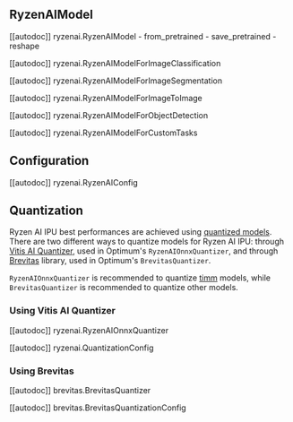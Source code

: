 <!--Copyright 2023 The HuggingFace Team. All rights reserved.
Licensed under the MIT License.
-->

## RyzenAIModel

[[autodoc]] ryzenai.RyzenAIModel
    - from_pretrained
    - save_pretrained
    - reshape

[[autodoc]] ryzenai.RyzenAIModelForImageClassification

[[autodoc]] ryzenai.RyzenAIModelForImageSegmentation

[[autodoc]] ryzenai.RyzenAIModelForImageToImage

[[autodoc]] ryzenai.RyzenAIModelForObjectDetection

[[autodoc]] ryzenai.RyzenAIModelForCustomTasks

## Configuration

[[autodoc]] ryzenai.RyzenAIConfig

## Quantization

Ryzen AI IPU best performances are achieved using [quantized models](https://huggingface.co/docs/optimum/concept_guides/quantization). There are two different ways to quantize models for Ryzen AI IPU: through [Vitis AI Quantizer](https://docs.xilinx.com/r/en-US/ug1414-vitis-ai/Vitis-AI-Quantizer), used in Optimum's `RyzenAIOnnxQuantizer`, and through [Brevitas](https://github.com/Xilinx/brevitas) library, used in Optimum's `BrevitasQuantizer`.

`RyzenAIOnnxQuantizer` is recommended to quantize [timm](https://github.com/huggingface/pytorch-image-models) models, while `BrevitasQuantizer` is recommended to quantize other models.

### Using Vitis AI Quantizer

[[autodoc]] ryzenai.RyzenAIOnnxQuantizer

[[autodoc]] ryzenai.QuantizationConfig

### Using Brevitas

[[autodoc]] brevitas.BrevitasQuantizer

[[autodoc]] brevitas.BrevitasQuantizationConfig
